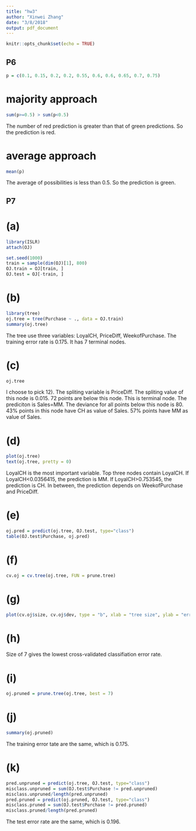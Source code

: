 ```yaml
---
title: "hw3"
author: "Xinwei Zhang"
date: "3/8/2018"
output: pdf_document
---
```


```r
knitr::opts_chunk$set(echo = TRUE)
```

## P6

```r
p = c(0.1, 0.15, 0.2, 0.2, 0.55, 0.6, 0.6, 0.65, 0.7, 0.75)
```

# majority approach
```r
sum(p>=0.5) > sum(p<0.5)
```
The number of red prediction is greater than that of green predictions. So the prediction is red.

# average approach
```r
mean(p)
```
The average of possibilities is less than 0.5. So the prediction is green.

## P7
# (a)
```r
library(ISLR)
attach(OJ)

set.seed(1000)
train = sample(dim(OJ)[1], 800)
OJ.train = OJ[train, ]
OJ.test = OJ[-train, ]
```

# (b)
```r
library(tree)
oj.tree = tree(Purchase ~ ., data = OJ.train)
summary(oj.tree)
```
The tree use three variables: LoyalCH, PriceDiff, WeekofPurchase. The training error rate is 0.175. It has 7 terminal nodes.

# (c)
```r
oj.tree
```
I choose to pick 12). The spliting variable is PriceDiff. The spliting value of this node is 0.015. 72 points are below this node. This is terminal node. The prediciton is Sales=MM. The deviance for all points below this node is 80. 43% points in this node have CH as value of Sales. 57% points have MM as value of Sales.

# (d)
```r
plot(oj.tree)
text(oj.tree, pretty = 0)
```
LoyalCH is the most important variable. Top three nodes contain LoyalCH. If LoyalCH<0.0356415, the prediction is MM. If LoyalCH>0.753545, the prediction is CH. In between, the prediction depends on WeekofPurchase and PriceDiff.

# (e)
```r
oj.pred = predict(oj.tree, OJ.test, type="class")
table(OJ.test$Purchase, oj.pred)
```

# (f)
```r
cv.oj = cv.tree(oj.tree, FUN = prune.tree)
```

# (g)
```r
plot(cv.oj$size, cv.oj$dev, type = "b", xlab = "tree size", ylab = "error rate")
```

# (h)
Size of 7 gives the lowest cross-validated classifiation error rate.

# (i)
```r
oj.pruned = prune.tree(oj.tree, best = 7)
```

# (j)
```r
summary(oj.pruned)
```
The training error tate are the same, which is 0.175.

# (k)
```r
pred.unpruned = predict(oj.tree, OJ.test, type="class")
misclass.unpruned = sum(OJ.test$Purchase != pred.unpruned)
misclass.unpruned/length(pred.unpruned)
pred.pruned = predict(oj.pruned, OJ.test, type="class")
misclass.pruned = sum(OJ.test$Purchase != pred.pruned)
misclass.pruned/length(pred.pruned)
```
The test error rate are the same, which is 0.196.




